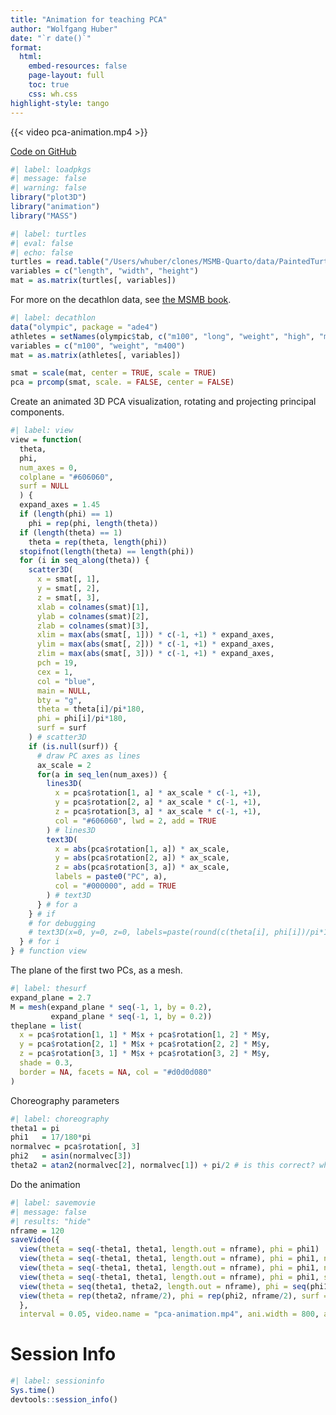 ```yaml
---
title: "Animation for teaching PCA"
author: "Wolfgang Huber"
date: "`r date()`"
format:
  html:
    embed-resources: false
    page-layout: full
    toc: true
    css: wh.css
highlight-style: tango
---
```


{{< video pca-animation.mp4 >}}

[Code on GitHub](https://github.com/wolfganghuber/PCA-3D-anim)

```r
#| label: loadpkgs
#| message: false
#| warning: false
library("plot3D")
library("animation")
library("MASS")
```

```r
#| label: turtles
#| eval: false
#| echo: false
turtles = read.table("/Users/whuber/clones/MSMB-Quarto/data/PaintedTurtles.txt", header = TRUE)
variables = c("length", "width", "height")
mat = as.matrix(turtles[, variables])
```

For more on the decathlon data, see [the MSMB book](https://www.huber.embl.de/msmb/07-chap.html#what-are-the-data-matrices-and-their-motivation).

```r
#| label: decathlon
data("olympic", package = "ade4")
athletes = setNames(olympic$tab, c("m100", "long", "weight", "high", "m400", "m110", "disc", "pole", "javel", "m1500"))
variables = c("m100", "weight", "m400")
mat = as.matrix(athletes[, variables])
```

```r
smat = scale(mat, center = TRUE, scale = TRUE)
pca = prcomp(smat, scale. = FALSE, center = FALSE)
```

Create an animated 3D PCA visualization, rotating and projecting principal components.

```r
#| label: view
view = function(
  theta,
  phi,
  num_axes = 0,
  colplane = "#606060",
  surf = NULL
  ) {
  expand_axes = 1.45
  if (length(phi) == 1)   
    phi = rep(phi, length(theta))
  if (length(theta) == 1) 
    theta = rep(theta, length(phi))
  stopifnot(length(theta) == length(phi))
  for (i in seq_along(theta)) {
    scatter3D(
      x = smat[, 1],
      y = smat[, 2],
      z = smat[, 3],
      xlab = colnames(smat)[1], 
      ylab = colnames(smat)[2], 
      zlab = colnames(smat)[3],
      xlim = max(abs(smat[, 1])) * c(-1, +1) * expand_axes,
      ylim = max(abs(smat[, 2])) * c(-1, +1) * expand_axes,
      zlim = max(abs(smat[, 3])) * c(-1, +1) * expand_axes,
      pch = 19, 
      cex = 1, 
      col = "blue",
      main = NULL, 
      bty = "g", 
      theta = theta[i]/pi*180, 
      phi = phi[i]/pi*180, 
      surf = surf
    ) # scatter3D
    if (is.null(surf)) {
      # draw PC axes as lines
      ax_scale = 2
      for(a in seq_len(num_axes)) {
        lines3D(
          x = pca$rotation[1, a] * ax_scale * c(-1, +1), 
          y = pca$rotation[2, a] * ax_scale * c(-1, +1),
          z = pca$rotation[3, a] * ax_scale * c(-1, +1),
          col = "#606060", lwd = 2, add = TRUE
        ) # lines3D
        text3D(
          x = abs(pca$rotation[1, a]) * ax_scale, 
          y = abs(pca$rotation[2, a]) * ax_scale,
          z = abs(pca$rotation[3, a]) * ax_scale,
          labels = paste0("PC", a),
          col = "#000000", add = TRUE
        ) # text3D
      } # for a
    } # if
    # for debugging
    # text3D(x=0, y=0, z=0, labels=paste(round(c(theta[i], phi[i])/pi*180), collapse=":"), col="red", add=TRUE) 
  } # for i
} # function view
```

The plane of the first two PCs, as a mesh.

```r
#| label: thesurf
expand_plane = 2.7
M = mesh(expand_plane * seq(-1, 1, by = 0.2), 
         expand_plane * seq(-1, 1, by = 0.2))
theplane = list(
  x = pca$rotation[1, 1] * M$x + pca$rotation[1, 2] * M$y,  
  y = pca$rotation[2, 1] * M$x + pca$rotation[2, 2] * M$y,  
  z = pca$rotation[3, 1] * M$x + pca$rotation[3, 2] * M$y,
  shade = 0.3, 
  border = NA, facets = NA, col = "#d0d0d080"
)
```

Choreography parameters

```r
#| label: choreography
theta1 = pi
phi1   = 17/180*pi
normalvec = pca$rotation[, 3]
phi2   = asin(normalvec[3]) 
theta2 = atan2(normalvec[2], normalvec[1]) + pi/2 # is this correct? why the 90 degrees offset.
```

Do the animation

```r
#| label: savemovie
#| message: false
#| results: "hide"
nframe = 120
saveVideo({
  view(theta = seq(-theta1, theta1, length.out = nframe), phi = phi1)
  view(theta = seq(-theta1, theta1, length.out = nframe), phi = phi1, num_axes = 1)
  view(theta = seq(-theta1, theta1, length.out = nframe), phi = phi1, num_axes = 2)
  view(theta = seq(-theta1, theta1, length.out = nframe), phi = phi1, surf = theplane)
  view(theta = seq(theta1, theta2, length.out = nframe), phi = seq(phi1, phi2, length.out = nframe), surf = theplane)
  view(theta = rep(theta2, nframe/2), phi = rep(phi2, nframe/2), surf = theplane)
  }, 
  interval = 0.05, video.name = "pca-animation.mp4", ani.width = 800, ani.height = 800, ffmpeg = "/opt/homebrew/bin/ffmpeg")
```

# Session Info

```r
#| label: sessioninfo
Sys.time()
devtools::session_info()
```